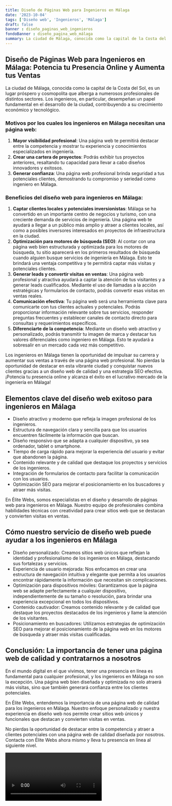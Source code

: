 ```yaml
---
title: Diseño de Páginas Web para Ingenieros en Málaga
date: '2023-10-04'
tags: ['Diseño web', 'Ingenieros', 'Málaga']
draft: false
banner : diseño_paginas_web_ingenieros
fondoBanner : diseño_pagina_web_málaga
summary: La ciudad de Málaga, conocida como la capital de la Costa del Sol, es un lugar próspero y cosmopolita que alberga a numerosos profesionales de distintos sectores. Los ingenieros, en particular, desempeñan un papel fundamental en el desarrollo de la ciudad, contribuyendo a su crecimiento económico y tecnológico.
---
```


## Diseño de Páginas Web para Ingenieros en Málaga: Potencia tu Presencia Online y Aumenta tus Ventas

La ciudad de Málaga, conocida como la capital de la Costa del Sol, es un lugar próspero y cosmopolita que alberga a numerosos profesionales de distintos sectores. Los ingenieros, en particular, desempeñan un papel fundamental en el desarrollo de la ciudad, contribuyendo a su crecimiento económico y tecnológico.

### Motivos por los cuales los ingenieros en Málaga necesitan una página web:

1. **Mayor visibilidad profesional**: Una página web te permitirá destacar entre la competencia y mostrar tu experiencia y conocimientos especializados en ingeniería.
2. **Crear una cartera de proyectos**: Podrás exhibir tus proyectos anteriores, resaltando tu capacidad para llevar a cabo diseños innovadores y exitosos.
3. **Generar confianza**: Una página web profesional brinda seguridad a tus potenciales clientes, demostrando tu compromiso y seriedad como ingeniero en Málaga.

### Beneficios del diseño web para ingenieros en Málaga:

1. **Captar clientes locales y potenciales inversionistas**: Málaga se ha convertido en un importante centro de negocios y turismo, con una creciente demanda de servicios de ingeniería. Una página web te ayudará a llegar a un público más amplio y atraer a clientes locales, así como a posibles inversores interesados en proyectos de infraestructura en la ciudad.
2. **Optimización para motores de búsqueda (SEO)**: Al contar con una página web bien estructurada y optimizada para los motores de búsqueda, tu sitio aparecerá en los primeros resultados de búsqueda cuando alguien busque servicios de ingeniería en Málaga. Esto te brindará una ventaja competitiva y te permitirá captar más visitas y potenciales clientes.
3. **Generar leads y convertir visitas en ventas**: Una página web profesional y atractiva ayudará a captar la atención de tus visitantes y a generar leads cualificados. Mediante el uso de llamadas a la acción estratégicas y formularios de contacto, podrás convertir esas visitas en ventas reales.
4. **Comunicación efectiva**: Tu página web será una herramienta clave para comunicarte con tus clientes actuales y potenciales. Podrás proporcionar información relevante sobre tus servicios, responder preguntas frecuentes y establecer canales de contacto directo para consultas y requerimientos específicos.
5. **Diferenciarte de la competencia**: Mediante un diseño web atractivo y personalizado, podrás transmitir tu imagen de marca y destacar tus valores diferenciales como ingeniero en Málaga. Esto te ayudará a sobresalir en un mercado cada vez más competitivo.

Los ingenieros en Málaga tienen la oportunidad de impulsar su carrera y aumentar sus ventas a través de una página web profesional. No pierdas la oportunidad de destacar en esta vibrante ciudad y conquistar nuevos clientes gracias a un diseño web de calidad y una estrategia SEO efectiva. ¡Potencia tu presencia online y alcanza el éxito en el lucrativo mercado de la ingeniería en Málaga!

<GifSeo />

<Cta />

## Elementos clave del diseño web exitoso para ingenieros en Málaga

- Diseño atractivo y moderno que refleja la imagen profesional de los ingenieros.
- Estructura de navegación clara y sencilla para que los usuarios encuentren fácilmente la información que buscan.
- Diseño responsivo que se adapta a cualquier dispositivo, ya sea ordenador, tablet o smartphone.
- Tiempo de carga rápido para mejorar la experiencia del usuario y evitar que abandonen la página.
- Contenido relevante y de calidad que destaque los proyectos y servicios de los ingenieros.
- Integración de formularios de contacto para facilitar la comunicación con los usuarios.
- Optimización SEO para mejorar el posicionamiento en los buscadores y atraer más visitas.

En Élite Webs, somos especialistas en el diseño y desarrollo de páginas web para ingenieros en Málaga. Nuestro equipo de profesionales combina habilidades técnicas con creatividad para crear sitios web que se destacan y convierten visitas en ventas.

## Cómo nuestro servicio de diseño web puede ayudar a los ingenieros en Málaga

- Diseño personalizado: Creamos sitios web únicos que reflejan la identidad y profesionalismo de los ingenieros en Málaga, destacando sus fortalezas y servicios.
- Experiencia de usuario mejorada: Nos enfocamos en crear una estructura de navegación intuitiva y elegante que permita a los usuarios encontrar rápidamente la información que necesitan sin complicaciones.
- Optimización para dispositivos móviles: Garantizamos que la página web se adapte perfectamente a cualquier dispositivo, independientemente de su tamaño o resolución, para brindar una experiencia excepcional en todos los dispositivos.
- Contenido cautivador: Creamos contenido relevante y de calidad que destaque los proyectos destacados de los ingenieros y llame la atención de los visitantes.
- Posicionamiento en buscadores: Utilizamos estrategias de optimización SEO para mejorar el posicionamiento de la página web en los motores de búsqueda y atraer más visitas cualificadas.

## Conclusión: La importancia de tener una página web de calidad y contratarnos a nosotros

En el mundo digital en el que vivimos, tener una presencia en línea es fundamental para cualquier profesional, y los ingenieros en Málaga no son la excepción. Una página web bien diseñada y optimizada no solo atraerá más visitas, sino que también generará confianza entre los clientes potenciales.

En Élite Webs, entendemos la importancia de una página web de calidad para los ingenieros en Málaga. Nuestro enfoque personalizado y nuestra experiencia en diseño web nos permite crear sitios web únicos y funcionales que destacan y convierten visitas en ventas.

No pierdas la oportunidad de destacar entre la competencia y atraer a clientes potenciales con una página web de calidad diseñada por nosotros. Contacta con Élite Webs ahora mismo y lleva tu presencia en línea al siguiente nivel.

<Video />

<CtaBot job='Ingenieros' city='Málaga'/>

<Gmaps query='Málaga+españa+maps' />